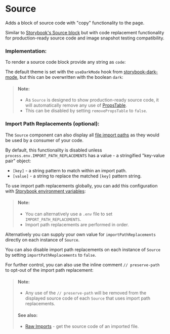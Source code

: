 
<Meta of={SourceStories} />

# Source

Adds a block of source code with "copy" functionality to the page.

Similar to [Storybook's Source block](https://storybook.js.org/docs/react/api/doc-block-source) but with code replacement functionality for production-ready source code and image snapshot testing compatibility.

<Story of={SourceStories.Props} />

### Implementation:

To render a source code block provide any string as `code`:

<Story of={SourceStories.Code} />

The default theme is set with the `useDarkMode` hook from [storybook-dark-mode](https://github.com/hipstersmoothie/storybook-dark-mode), but this can be overwritten with the boolean `dark`:

<Story of={SourceStories.Dark} />

> #### Note:
>
> - As `Source` is designed to show production-ready source code, it will automatically remove any use of [PropsTable](/docs/components-propstable--docs).
> - This can be disabled by setting `removePropsTable` to `false`.

### Import Path Replacements (optional):

The `Source` component can also display all [file import paths](https://developer.mozilla.org/en-US/docs/Web/JavaScript/Reference/Statements/import) as they would be used by a consumer of your code.

By default, this functionality is disabled unless `process.env.IMPORT_PATH_REPLACEMENTS` has a value - a stringified "key-value pair" object:

- `[key]` - a string pattern to match within an import path.
- `[value]` - a string to replace the matched `[key]` pattern string.

To use import path replacements globally, you can add this configuration with [Storybook environment variables](https://storybook.js.org/docs/react/configure/environment-variables#using-storybook-configuration):

<Story of={SourceStories.Env} />

> #### Note:
>
> - You can alternatively use a `.env` file to set `IMPORT_PATH_REPLACEMENTS`.
> - Import path replacements are performed in order.

Alternatively you can supply your own value for `importPathReplacements` directly on each instance of `Source`.

You can also disable import path replacements on each instance of `Source` by setting `importPathReplacements` to `false`.

For further control, you can also use the inline comment `// preserve-path` to opt-out of the import path replacement:

<Story of={SourceStories.ComponentWithProps} />

<Story of={SourceStories.ComponentWithPropsRaw} />

<Story of={SourceStories.ComponentWithPropsRawDisplayedSource} />

> #### Note:
>
> - Any use of the `// preserve-path` will be removed from the displayed source code of each `Source` that uses import path replacements.
>
> #### See also:
>
> - [Raw Imports](/docs/configuration-raw-imports--docs) - get the source code of an imported file.
